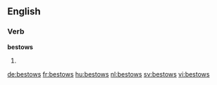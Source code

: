 ==English==

===Verb===
'''bestows'''

# {{third-person singular of|bestow}}

[[de:bestows]]
[[fr:bestows]]
[[hu:bestows]]
[[nl:bestows]]
[[sv:bestows]]
[[vi:bestows]]